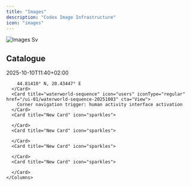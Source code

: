 ```yaml
---
title: "Images"
description: "Codex Image Infrastructure"
icon: "images"
---
```


![Images Sv](/images/images.svg)

## Catalogue

<AccordionGroup>
  <Accordion title="Core Functions" icon="atom-simple" iconType="solid">
    <Columns cols={2}>
      <Card title="self.location = Zemun" icon="image" iconType="regular" href="/images/IMG_46212.jpeg" img="/images/IMG_46212.jpeg">
        2025-10-10T11:40+02:00

        44.81410° N, 20.43447° E
      </Card>
      <Card title="waterworld-sequence" icon="users" iconType="regular" href="/ui-01/waterworld-sequence-20251003" cta="View">
        Corner navigation trigger: human activity interface activation
      </Card>
      <Card title="New Card" icon="sparkles">
        
      </Card>
      <Card title="New Card" icon="sparkles">
        
      </Card>
      <Card title="New Card" icon="sparkles">
        
      </Card>
      <Card title="New Card" icon="sparkles">
        
      </Card>
    </Columns>
  </Accordion>
  <Accordion title="New Accordion" icon="sparkles">
    
  </Accordion>
</AccordionGroup>

## 
